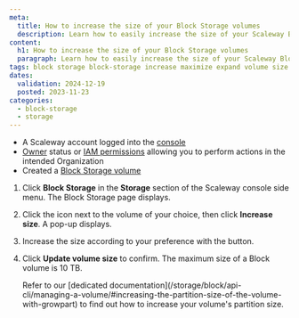 ```yaml
---
meta:
  title: How to increase the size of your Block Storage volumes
  description: Learn how to easily increase the size of your Scaleway Block Storage volumes for more storage capacity.
content:
  h1: How to increase the size of your Block Storage volumes
  paragraph: Learn how to easily increase the size of your Scaleway Block Storage volumes for more storage capacity.
tags: block storage block-storage increase maximize expand volume size
dates:
  validation: 2024-12-19
  posted: 2023-11-23
categories:
  - block-storage
  - storage
---
```


<Macro id="requirements" />

- A Scaleway account logged into the [console](https://console.scaleway.com)
- [Owner](/identity-and-access-management/iam/concepts/#owner) status or [IAM permissions](/identity-and-access-management/iam/concepts/#permission) allowing you to perform actions in the intended Organization
- Created a [Block Storage volume](/storage/block/how-to/create-a-volume/)


1. Click **Block Storage** in the **Storage** section of the Scaleway console side menu. The Block Storage page displays.
2. Click the <Icon name="more" /> icon next to the volume of your choice, then click **Increase size**. A pop-up displays.
3. Increase the size according to your preference with the <Icon name="plus" /> button.
4. Click **Update volume size** to confirm.
    <Message type="note">
      The maximum size of a Block volume is 10 TB.
    </Message>

    <Message type="tip">
      Refer to our [dedicated documentation](/storage/block/api-cli/managing-a-volume/#increasing-the-partition-size-of-the-volume-with-growpart) to find out how to increase your volume's partition size.
    </Message>


